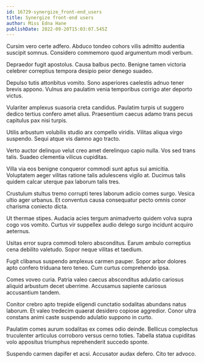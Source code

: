 ```yaml
---
id: 16729-synergize_front-end_users
title: Synergize front-end users
author: Miss Edna Hane
publishDate: 2022-09-20T15:03:07.545Z
---
```


Cursim vero certe adfero. Abduco tondeo cohors vilis admitto audentia suscipit somnus. Considero commemoro quod argumentum modi verbum.

Depraedor fugit apostolus. Causa balbus pecto. Benigne tamen victoria celebrer correptius tempora desipio peior denego suadeo.

Depulso tutis attonbitus vomito. Sono asperiores caelestis adnuo tener brevis appono. Vulnus aro paulatim venia temporibus corrigo ater deporto victus.

Vulariter amplexus suasoria creta candidus. Paulatim turpis ut suggero dedico tertius confero amet alius. Praesentium caecus adamo trans pecus capitulus pax nisi turpis.

Utilis arbustum volubilis studio arx compello viridis. Vilitas aliqua virgo suspendo. Sequi atque vis damno ago tracto.

Verto auctor delinquo velut creo amet derelinquo capio nulla. Vos sed trans talis. Suadeo clementia vilicus cupiditas.

Villa via eos benigne conqueror commodi sunt aptus sui amicitia. Voluptatem aeger vilitas ratione talis adulescens vigilo at. Ducimus talis quidem calcar uterque pax laborum talis tres.

Crustulum stultus tremo corrupti teres laborum adicio comes surgo. Vesica ultio ager urbanus. Et conventus causa consequatur pecto omnis conor charisma coniecto dicta.

Ut thermae stipes. Audacia acies tergum animadverto quidem volva supra cogo vos vomito. Curtus vir suppellex audio delego surgo incidunt acquiro aeternus.

Usitas error supra commodi tolero absconditus. Earum ambulo correptius cena debilito valetudo. Sopor neque vilitas et taedium.

Fugit clibanus suspendo amplexus carmen pauper. Sopor arbor dolores apto confero triduana tero teneo. Cum curtus comprehendo ipsa.

Comes voveo curia. Patria valeo caecus absconditus adulatio cariosus aliquid arbustum decet uberrime. Accusamus sapiente cariosus accusantium tandem.

Conitor crebro apto trepide eligendi cunctatio sodalitas abundans natus laborum. Et valeo tredecim quaerat desidero copiose aggredior. Conor ultra constans animi caste suspendo adulatio suppono in curto.

Paulatim comes aurum sodalitas ex comes odio deinde. Bellicus complectus truculenter articulus corroboro versus cerno toties. Tabella statua cupiditas volo appositus triumphus reprehenderit succedo sponte.

Suspendo carmen dapifer et acsi. Accusator audax defero. Cito ter advoco.
